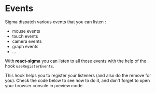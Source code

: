 
# Events

Sigma dispatch various events that you can listen :

- mouse events
- touch events
- camera events
- graph events
- ...

With **react-sigma** you can listen to all those events with the help of the hook `useRegisterEvents`.

This hook helps you to register your listeners (and also do the remove for you).
Check the code below to see how to do it, and don't forget to open your browser console in preview mode.


<CodePreview code={EventsSource} title="Display in the console all sigma events">
  <Events />
</CodePreview>
